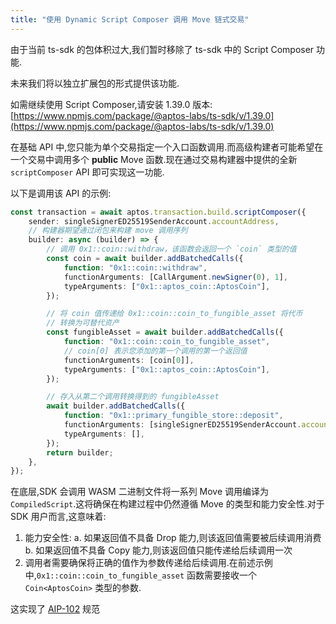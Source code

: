 ```yaml
---
title: "使用 Dynamic Script Composer 调用 Move 链式交易"
---
```



<Aside type="caution" emoji="ℹ️">
  由于当前 ts-sdk 的包体积过大,我们暂时移除了 ts-sdk 中的 Script Composer 功能.

  未来我们将以独立扩展包的形式提供该功能.

  如需继续使用 Script Composer,请安装 1.39.0 版本:
  [https://www.npmjs.com/package/@aptos-labs/ts-sdk/v/1.39.0](https://www.npmjs.com/package/@aptos-labs/ts-sdk/v/1.39.0)
</Aside>

在基础 API 中,您只能为单个交易指定一个入口函数调用.而高级构建者可能希望在一个交易中调用多个 **public** Move 函数.现在通过交易构建器中提供的全新 `scriptComposer` API 即可实现这一功能.

以下是调用该 API 的示例:

```typescript filename="example.ts"
const transaction = await aptos.transaction.build.scriptComposer({
    sender: singleSignerED25519SenderAccount.accountAddress,
    // 构建器期望通过闭包来构建 move 调用序列
    builder: async (builder) => {
        // 调用 0x1::coin::withdraw，该函数会返回一个 `coin` 类型的值
        const coin = await builder.addBatchedCalls({
            function: "0x1::coin::withdraw",
            functionArguments: [CallArgument.newSigner(0), 1],
            typeArguments: ["0x1::aptos_coin::AptosCoin"],
        });

        // 将 coin 值传递给 0x1::coin::coin_to_fungible_asset 将代币
        // 转换为可替代资产
        const fungibleAsset = await builder.addBatchedCalls({
            function: "0x1::coin::coin_to_fungible_asset",
            // coin[0] 表示您添加的第一个调用的第一个返回值
            functionArguments: [coin[0]],
            typeArguments: ["0x1::aptos_coin::AptosCoin"],
        });

        // 存入从第二个调用转换得到的 fungibleAsset
        await builder.addBatchedCalls({
            function: "0x1::primary_fungible_store::deposit",
            functionArguments: [singleSignerED25519SenderAccount.accountAddress, fungibleAsset[0]],
            typeArguments: [],
        });
        return builder;
    },
});
```

在底层,SDK 会调用 WASM 二进制文件将一系列 Move 调用编译为 `CompiledScript`.这将确保在构建过程中仍然遵循 Move 的类型和能力安全性.对于 SDK 用户而言,这意味着:

1. 能力安全性:
   a. 如果返回值不具备 Drop 能力,则该返回值需要被后续调用消费
   b. 如果返回值不具备 Copy 能力,则该返回值只能传递给后续调用一次
2. 调用者需要确保将正确的值作为参数传递给后续调用.在前述示例中,`0x1::coin::coin_to_fungible_asset` 函数需要接收一个 `Coin<AptosCoin>` 类型的参数.

这实现了 [AIP-102](https://github.com/aptos-foundation/AIPs/blob/main/aips/aip-102.md) 规范
